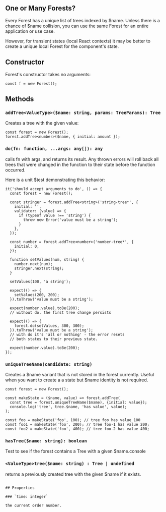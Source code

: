 ## One or Many Forests?

Every Forest has a unique list of trees indexed by $name. Unless there is a chance of $name collision,
you can use the same Forest for an entire application or use case.

However, for transient states (local React contexts) it may be better to create a unique local
Forest for the component's state.

## Constructor

Forest's constructor takes no arguments:

```
const f = new Forest();
```

## Methods


###  `addTree<ValueType>($name: string, params: TreeParams): Tree`

Creates a tree with the given value:

```
const forest = new Forest();
forest.addTree<number>($name, { initial: amount });
```

### `do(fn: function, ...args: any[]): any`

calls fn with args, and returns its result. Any thrown errors will roll back all trees
that were changed in the function to their state before the function occurred.

Here is a unit $test demonstrating this behavior:

```
it('should accept arguments to do', () => {
  const forest = new Forest();

  const stringer = forest.addTree<string>('string-tree*', {
    initial: '',
    validator: (value) => {
      if (typeof value !== 'string') {
        throw new Error('value must be a string');
      }
    },
  });

  const number = forest.addTree<number>('number-tree*', {
    initial: 0,
  });

  function setValues(num, string) {
    number.next(num);
    stringer.next(string);
  }

  setValues(100, 'a string');

  expect(() => {
    setValues(200, 200);
  }).toThrow('value must be a string');

  expect(number.value).toBe(200);
  // without do, the first tree change persists

  expect(() => {
    forest.do(setValues, 300, 300);
  }).toThrow('value must be a string');
  // with do it's 'all or nothing' - the error resets
  // both states to their previous state.

  expect(number.value).toBe(200);
});
```

### `uniqueTreeName(candidate: string)`

Creates a $name variant that is not stored in the forest currently.
Useful when you want to create a a state but $name identity is not required.

```
const forest = new Forest();

const makeState = ($name, value) => forest.addTree(
  const tree = forest.uniqueTreeName($name), {initial: value});
  console.log('tree', tree.$name, 'has value', value);
);

const foo = makeState('foo', 100); // tree foo has value 100
const foo1 = makeState('foo', 200); // tree foo-1 has value 200;
const foo2 = makeState('foo', 400); // tree foo-2 has value 400;
```

### `hasTree($name: string): boolean`

Test to see if the forest contains a Tree with a given $name.console

### `<ValueType>tree($name: string) : Tree | undefined`

returns a previously created tree with the given $name if it exists.

```

## Properties

### `time: integer`

the current order number.

